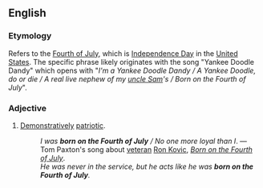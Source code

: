 ==English==

===Etymology===
Refers to the [[w:Fourth of July|Fourth of July]], which is [[w:Independence Day|Independence Day]] in the [[w:United States of America|United States]]. The specific phrase likely originates with the song "Yankee Doodle Dandy" which opens with "''I'm a Yankee Doodle Dandy / A Yankee Doodle, do or die / A real live nephew of my [[Uncle Sam|uncle Sam]]'s / Born on the Fourth of July''".

===Adjective===
{{en-adj|head=[[born]] [[on]] [[the]] [[Fourth of July]]|-}}

# {{context|idiomatic|US|lang=en}} [[demonstratively|Demonstratively]] [[patriotic]].
#: ''I was '''born on the Fourth of July''' / No one more loyal than I''. &mdash; Tom Paxton's song about [[veteran]] [[w:Ron Kovic|Ron Kovic]], ''[[w:Born on the Fourth of July|Born on the Fourth of July]]''.
#: ''He was never in the service, but he acts like he was '''born on the Fourth of July'''.''
